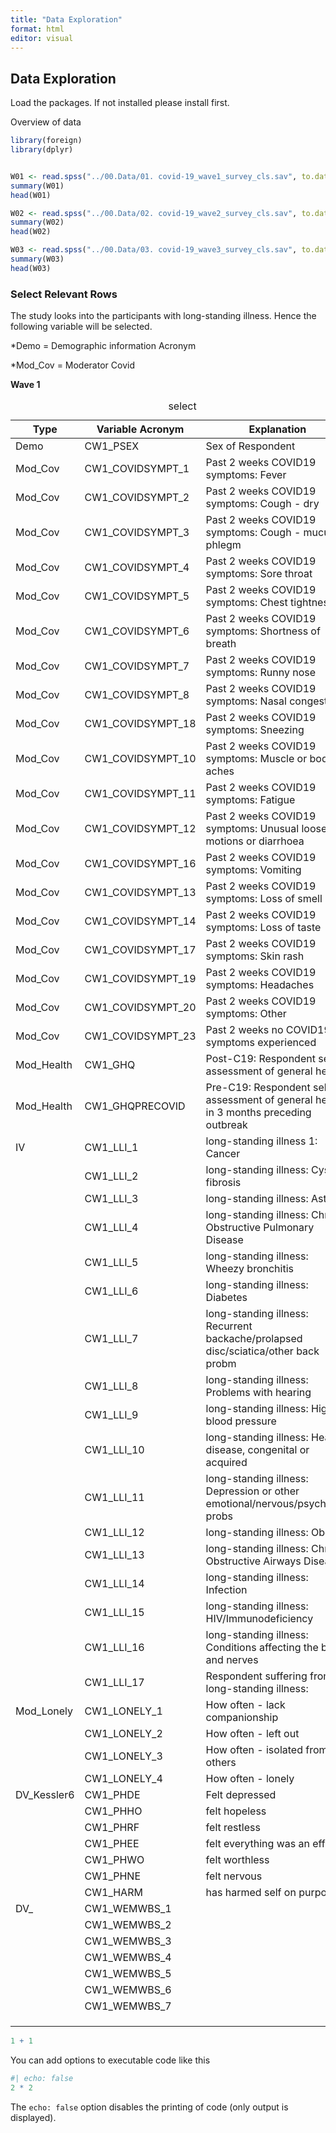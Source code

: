 ```yaml
---
title: "Data Exploration"
format: html
editor: visual
---
```


## Data Exploration

Load the packages. If not installed please install first.

Overview of data

```r
library(foreign)
library(dplyr)


W01 <- read.spss("../00.Data/01. covid-19_wave1_survey_cls.sav", to.data.frame = TRUE)
summary(W01)
head(W01)

W02 <- read.spss("../00.Data/02. covid-19_wave2_survey_cls.sav", to.data.frame = TRUE)
summary(W02)
head(W02)

W03 <- read.spss("../00.Data/03. covid-19_wave3_survey_cls.sav", to.data.frame = TRUE)
summary(W03)
head(W03)

```

### Select Relevant Rows

The study looks into the participants with long-standing illness. Hence the following variable will be selected.

\*Demo = Demographic information Acronym

\*Mod_Cov = Moderator Covid

**Wave 1**

| Type | Variable Acronym | Explanation |
|---------|-----------------|----------------------------------------------|
| Demo | CW1_PSEX | Sex of Respondent |
| Mod_Cov | CW1_COVIDSYMPT_1 | Past 2 weeks COVID19 symptoms: Fever |
| Mod_Cov | CW1_COVIDSYMPT_2 | Past 2 weeks COVID19 symptoms: Cough - dry |
| Mod_Cov | CW1_COVIDSYMPT_3 | Past 2 weeks COVID19 symptoms: Cough - mucus or phlegm |
| Mod_Cov | CW1_COVIDSYMPT_4 | Past 2 weeks COVID19 symptoms: Sore throat |
| Mod_Cov | CW1_COVIDSYMPT_5 | Past 2 weeks COVID19 symptoms: Chest tightness |
| Mod_Cov | CW1_COVIDSYMPT_6 | Past 2 weeks COVID19 symptoms: Shortness of breath |
| Mod_Cov | CW1_COVIDSYMPT_7 | Past 2 weeks COVID19 symptoms: Runny nose |
| Mod_Cov | CW1_COVIDSYMPT_8 | Past 2 weeks COVID19 symptoms: Nasal congestion |
| Mod_Cov | CW1_COVIDSYMPT_18 | Past 2 weeks COVID19 symptoms: Sneezing |
| Mod_Cov | CW1_COVIDSYMPT_10 | Past 2 weeks COVID19 symptoms: Muscle or body aches |
| Mod_Cov | CW1_COVIDSYMPT_11 | Past 2 weeks COVID19 symptoms: Fatigue |
| Mod_Cov | CW1_COVIDSYMPT_12 | Past 2 weeks COVID19 symptoms: Unusual loose motions or diarrhoea |
| Mod_Cov | CW1_COVIDSYMPT_16 | Past 2 weeks COVID19 symptoms: Vomiting |
| Mod_Cov | CW1_COVIDSYMPT_13 | Past 2 weeks COVID19 symptoms: Loss of smell |
| Mod_Cov | CW1_COVIDSYMPT_14 | Past 2 weeks COVID19 symptoms: Loss of taste |
| Mod_Cov | CW1_COVIDSYMPT_17 | Past 2 weeks COVID19 symptoms: Skin rash |
| Mod_Cov | CW1_COVIDSYMPT_19 | Past 2 weeks COVID19 symptoms: Headaches |
| Mod_Cov | CW1_COVIDSYMPT_20 | Past 2 weeks COVID19 symptoms: Other |
| Mod_Cov | CW1_COVIDSYMPT_23 | Past 2 weeks no COVID19 symptoms experienced |
| Mod_Health | CW1_GHQ | Post-C19: Respondent self-assessment of general health |
| Mod_Health | CW1_GHQPRECOVID | Pre-C19: Respondent self-assessment of general health in 3 months preceding outbreak |
| IV | CW1_LLI_1 | long-standing illness 1: Cancer |
|  | CW1_LLI_2 | long-standing illness: Cystic fibrosis |
|  | CW1_LLI_3 | long-standing illness: Asthma |
|  | CW1_LLI_4 | long-standing illness: Chronic Obstructive Pulmonary Disease |
|  | CW1_LLI_5 | long-standing illness: Wheezy bronchitis |
|  | CW1_LLI_6 | long-standing illness: Diabetes |
|  | CW1_LLI_7 | long-standing illness: Recurrent backache/prolapsed disc/sciatica/other back probm |
|  | CW1_LLI_8 | long-standing illness: Problems with hearing |
|  | CW1_LLI_9 | long-standing illness: High blood pressure |
|  | CW1_LLI_10 | long-standing illness: Heart disease, congenital or acquired |
|  | CW1_LLI_11 | long-standing illness: Depression or other emotional/nervous/psychiatric probs |
|  | CW1_LLI_12 | long-standing illness: Obesity |
|  | CW1_LLI_13 | long-standing illness: Chronic Obstructive Airways Disease |
|  | CW1_LLI_14 | long-standing illness: Infection |
|  | CW1_LLI_15 | long-standing illness: HIV/Immunodeficiency |
|  | CW1_LLI_16 | long-standing illness: Conditions affecting the brain and nerves |
|  | CW1_LLI_17 | Respondent suffering from a long-standing illness: |
| Mod_Lonely | CW1_LONELY_1 | How often - lack companionship |
|  | CW1_LONELY_2 | How often - left out |
|  | CW1_LONELY_3 | How often - isolated from others |
|  | CW1_LONELY_4 | How often - lonely |
| DV_Kessler6 | CW1_PHDE | Felt depressed |
|  | CW1_PHHO | felt hopeless |
|  | CW1_PHRF | felt restless |
|  | CW1_PHEE | felt everything was an effort |
|  | CW1_PHWO | felt worthless |
|  | CW1_PHNE | felt nervous |
|  | CW1_HARM | has harmed self on purpose |
| DV\_ | CW1_WEMWBS_1 |  |
|  | CW1_WEMWBS_2 |  |
|  | CW1_WEMWBS_3 |  |
|  | CW1_WEMWBS_4 |  |
|  | CW1_WEMWBS_5 |  |
|  | CW1_WEMWBS_6 |  |
|  | CW1_WEMWBS_7 |  |
|  |  |  |
|  |  |  |
|  |  |  |

: select

```r
1 + 1
```

You can add options to executable code like this

```r
#| echo: false
2 * 2
```

The `echo: false` option disables the printing of code (only output is displayed).
